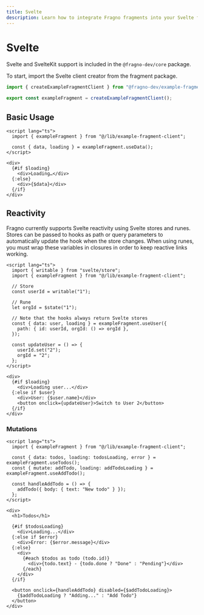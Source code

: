 ```yaml
---
title: Svelte
description: Learn how to integrate Fragno fragments into your Svelte frontend and SvelteKit backend
---
```


# Svelte

Svelte and SvelteKit support is included in the `@fragno-dev/core` package.

To start, import the Svelte client creator from the fragment package.

```typescript title="lib/example-fragment-client.ts"
import { createExampleFragmentClient } from "@fragno-dev/example-fragment/svelte";

export const exampleFragment = createExampleFragmentClient();
```

## Basic Usage

```svelte title="components/ExampleComponent.svelte"
<script lang="ts">
  import { exampleFragment } from "@/lib/example-fragment-client";

  const { data, loading } = exampleFragment.useData();
</script>

<div>
  {#if $loading}
    <div>Loading…</div>
  {:else}
    <div>{$data}</div>
  {/if}
</div>
```

## Reactivity

Fragno currently supports Svelte reactivity using Svelte stores and runes. Stores can be passed to
hooks as path or query parameters to automatically update the hook when the store changes. When
using runes, you must wrap these variables in closures in order to keep reactive links working.

```svelte title="components/UserProfile.svelte"
<script lang="ts">
  import { writable } from "svelte/store";
  import { exampleFragment } from "@/lib/example-fragment-client";

  // Store
  const userId = writable("1");

  // Rune
  let orgId = $state("1");

  // Note that the hooks always return Svelte stores
  const { data: user, loading } = exampleFragment.useUser({
    path: { id: userId, orgId: () => orgId },
  });

  const updateUser = () => {
    userId.set("2");
    orgId = "2";
  };
</script>

<div>
  {#if $loading}
    <div>Loading user...</div>
  {:else if $user}
    <div>User: {$user.name}</div>
    <button onclick={updateUser}>Switch to User 2</button>
  {/if}
</div>
```

### Mutations

```svelte title="components/TodoComponent.svelte"
<script lang="ts">
  import { exampleFragment } from "@/lib/example-fragment-client";

  const { data: todos, loading: todosLoading, error } = exampleFragment.useTodos();
  const { mutate: addTodo, loading: addTodoLoading } = exampleFragment.useAddTodo();

  const handleAddTodo = () => {
    addTodo({ body: { text: "New todo" } });
  };
</script>

<div>
  <h1>Todos</h1>

  {#if $todosLoading}
    <div>Loading...</div>
  {:else if $error}
    <div>Error: {$error.message}</div>
  {:else}
    <div>
      {#each $todos as todo (todo.id)}
        <div>{todo.text} - {todo.done ? "Done" : "Pending"}</div>
      {/each}
    </div>
  {/if}

  <button onclick={handleAddTodo} disabled={$addTodoLoading}>
    {$addTodoLoading ? "Adding..." : "Add Todo"}
  </button>
</div>
```
